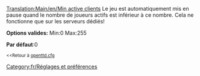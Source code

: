 [[Translation:Main/en/Min active clients]]
[[Category:fr/Réglages et préférences]]
Le jeu est automatiquement mis en pause quand le nombre de joueurs actifs est inférieur à ce nombre. Cela ne fonctionne que sur les serveurs dédiés!

'''Options valides:''' Min:0 Max:255

'''Par défaut''':0

<small><<Retour à [[Main/fr/Openttd.cfg|openttd.cfg]]</small>